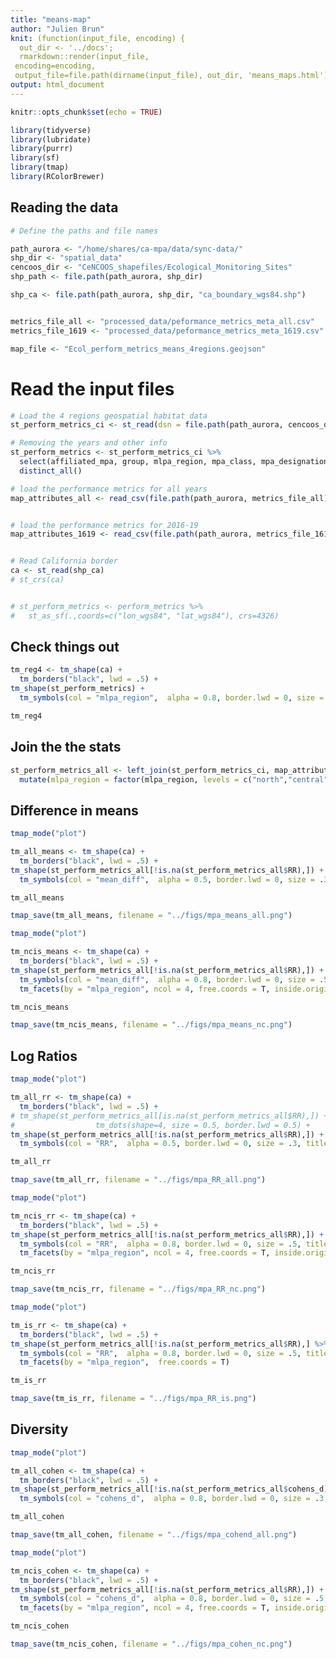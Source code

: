 ```yaml
---
title: "means-map"
author: "Julien Brun"
knit: (function(input_file, encoding) {
  out_dir <- '../docs';
  rmarkdown::render(input_file,
 encoding=encoding,
 output_file=file.path(dirname(input_file), out_dir, 'means_maps.html'))})
output: html_document
---
```


```r
knitr::opts_chunk$set(echo = TRUE)
```

```r
library(tidyverse)
library(lubridate)
library(purrr)
library(sf)
library(tmap)
library(RColorBrewer)
```

## Reading the data

```r

# Define the paths and file names

path_aurora <- "/home/shares/ca-mpa/data/sync-data/"
shp_dir <- "spatial_data"
cencoos_dir <- "CeNCOOS_shapefiles/Ecological_Monitoring_Sites"
shp_path <- file.path(path_aurora, shp_dir)

shp_ca <- file.path(path_aurora, shp_dir, "ca_boundary_wgs84.shp")


metrics_file_all <- "processed_data/peformance_metrics_meta_all.csv" 
metrics_file_1619 <- "processed_data/peformance_metrics_meta_1619.csv" 

map_file <- "Ecol_perform_metrics_means_4regions.geojson"


```


# Read the input files


```r

# Load the 4 regions geospatial habitat data
st_perform_metrics_ci <- st_read(dsn = file.path(path_aurora, cencoos_dir, "sampling_sites_4regions.geojson")) 

# Removing the years and other info
st_perform_metrics <- st_perform_metrics_ci %>% 
  select(affiliated_mpa, group, mlpa_region, mpa_class, mpa_designation, variable, indicator, mpa.year) %>%
  distinct_all()

# load the performance metrics for all years
map_attributes_all <- read_csv(file.path(path_aurora, metrics_file_all))


# load the performance metrics for 2016-19
map_attributes_1619 <- read_csv(file.path(path_aurora, metrics_file_1619)) 


# Read California border
ca <- st_read(shp_ca)
# st_crs(ca)


# st_perform_metrics <- perform_metrics %>% 
#   st_as_sf(.,coords=c("lon_wgs84", "lat_wgs84"), crs=4326)

```
## Check things out

```r
tm_reg4 <- tm_shape(ca) + 
  tm_borders("black", lwd = .5) +
tm_shape(st_perform_metrics) + 
  tm_symbols(col = "mlpa_region",  alpha = 0.8, border.lwd = 0, size = .2, title.col = "Main Regions")

tm_reg4

```
## Join the  the stats


```r
st_perform_metrics_all <- left_join(st_perform_metrics_ci, map_attributes_all, by = c("group", "affiliated_mpa", "mlpa_region", "mpa_class", "variable", "indicator")) %>%
  mutate(mlpa_region = factor(mlpa_region, levels = c("north","central","island","south")))
```


## Difference in means


```r
tmap_mode("plot")

tm_all_means <- tm_shape(ca) + 
  tm_borders("black", lwd = .5) +
tm_shape(st_perform_metrics_all[!is.na(st_perform_metrics_all$RR),]) + 
  tm_symbols(col = "mean_diff",  alpha = 0.5, border.lwd = 0, size = .3, title.col = "Diff. Means", palette = "Spectral", style = "quantile") 

tm_all_means

tmap_save(tm_all_means, filename = "../figs/mpa_means_all.png")
```


```r
tmap_mode("plot")

tm_ncis_means <- tm_shape(ca) + 
  tm_borders("black", lwd = .5) +
tm_shape(st_perform_metrics_all[!is.na(st_perform_metrics_all$RR),]) + 
  tm_symbols(col = "mean_diff",  alpha = 0.8, border.lwd = 0, size = .5, title.col = "Main Regions", palette = "Spectral", style = "quantile") + 
  tm_facets(by = "mlpa_region", ncol = 4, free.coords = T, inside.original.bbox = F)

tm_ncis_means

tmap_save(tm_ncis_means, filename = "../figs/mpa_means_nc.png")
```

## Log Ratios

```r
tmap_mode("plot")

tm_all_rr <- tm_shape(ca) + 
  tm_borders("black", lwd = .5) +
# tm_shape(st_perform_metrics_all[is.na(st_perform_metrics_all$RR),]) +
#                  tm_dots(shape=4, size = 0.5, border.lwd = 0.5) +
tm_shape(st_perform_metrics_all[!is.na(st_perform_metrics_all$RR),]) + 
  tm_symbols(col = "RR",  alpha = 0.5, border.lwd = 0, size = .3, title.col = "log Ratio", palette = "Spectral", style = "quantile") 

tm_all_rr

tmap_save(tm_all_rr, filename = "../figs/mpa_RR_all.png")
```

```r
tmap_mode("plot")

tm_ncis_rr <- tm_shape(ca) + 
  tm_borders("black", lwd = .5) +
tm_shape(st_perform_metrics_all[!is.na(st_perform_metrics_all$RR),]) + 
  tm_symbols(col = "RR",  alpha = 0.8, border.lwd = 0, size = .5, title.col = "Main Regions", palette = "Spectral", style = "quantile") + 
  tm_facets(by = "mlpa_region", ncol = 4, free.coords = T, inside.original.bbox = F)

tm_ncis_rr

tmap_save(tm_ncis_rr, filename = "../figs/mpa_RR_nc.png")
```

```r
tmap_mode("plot")

tm_is_rr <- tm_shape(ca) + 
  tm_borders("black", lwd = .5) +
tm_shape(st_perform_metrics_all[!is.na(st_perform_metrics_all$RR),] %>% filter(mlpa_region %in% c("island", "south"))) + 
  tm_symbols(col = "RR",  alpha = 0.8, border.lwd = 0, size = .5, title.col = "Main Regions", palette = "Spectral", style = "quantile") + 
  tm_facets(by = "mlpa_region",  free.coords = T)

tm_is_rr

tmap_save(tm_is_rr, filename = "../figs/mpa_RR_is.png")

```

## Diversity
```r
tmap_mode("plot")

tm_all_cohen <- tm_shape(ca) + 
  tm_borders("black", lwd = .5) +
tm_shape(st_perform_metrics_all[!is.na(st_perform_metrics_all$cohens_d),]) + 
  tm_symbols(col = "cohens_d",  alpha = 0.8, border.lwd = 0, size = .3, title.col = "Cohen’s d", palette = "-plasma", style = "quantile") 

tm_all_cohen

tmap_save(tm_all_cohen, filename = "../figs/mpa_cohend_all.png")
```


```r
tmap_mode("plot")

tm_ncis_cohen <- tm_shape(ca) + 
  tm_borders("black", lwd = .5) +
tm_shape(st_perform_metrics_all[!is.na(st_perform_metrics_all$RR),]) + 
  tm_symbols(col = "cohens_d",  alpha = 0.8, border.lwd = 0, size = .5, title.col = "Main Regions", palette = "-plasma", style = "quantile") + 
  tm_facets(by = "mlpa_region", ncol = 4, free.coords = T, inside.original.bbox = F)

tm_ncis_cohen

tmap_save(tm_ncis_cohen, filename = "../figs/mpa_cohen_nc.png")
```


